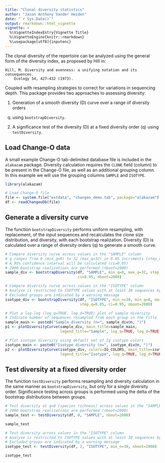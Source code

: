 ```yaml
---
title: "Clonal diversity statistics"
author: "Jason Anthony Vander Heiden"
date: "`r Sys.Date()`"
output: rmarkdown::html_vignette
vignette: >
  %\VignetteIndexEntry{Vignette Title}
  %\VignetteEngine{knitr::rmarkdown}
  %\usepackage[utf8]{inputenc}
---
```


The clonal diversity of the repertoire can be analyzed using the general form
of the diversity index, as proposed by Hill in:

    Hill, M. Diversity and evenness: a unifying notation and its consequences. 
        Ecology 54, 427–432 (1973).

Coupled with resampling strategies to correct for variations in sequencing 
depth. This package provides two approaches to assessing diversity: 

1. Generation of a smooth diversity (D) curve over a range of diversity orders 
(q) using `bootstrapDiversity`.
2. A significance test of the diversity (D) at a fixed diversity order (q) using 
`testDiversity`.

Load Change-O data
--------------------------------------------------------------------------------
A small example Change-O tab-delimited database file is included in the 
`alakazam` package. Diversity calculation requires the `CLONE` field 
(column) to be present in the Change-O file, as well as an additional grouping 
column. In this example we will use the grouping columns `SAMPLE` and `ISOTYPE`.

```r
library(alakazam)

# Load Change-O file
file <- system.file("extdata", "changeo_demo.tab", package="alakazam")
df <- readChangeoDb(file)
```

Generate a diversity curve
--------------------------------------------------------------------------------
The function `bootstrapDiversity` performs uniform resampling, with replacement,
of the input sequences and recalculates the clone size distribution, and 
diversity, with each bootstrap realization. Diversity (D) is calculated over a
range of diversity orders (q) to generate a smooth curve.

```r
# Compare diversity curve across values in the "SAMPLE" column
# q ranges from 0 (min_q=0) to 32 (max_q=32) in 0.05 incriments (step_q=0.05)
# A 95% confidence interval will be calculated (ci=0.95)
# 2000 bootstrap realizations are performed (nboot=2000)
sample_div <- bootstrapDiversity(df, "SAMPLE", min_q=0, max_q=32, step_q=0.05, 
                                 ci=0.95, nboot=2000)

# Compare diversity curve across values in the "ISOTYPE" column
# Analyse is restricted to ISOTYPE values with at least 30 sequences by min_n=30
# Excluded groups are indicated by a warning message
isotype_div <- bootstrapDiversity(df, "ISOTYPE", min_n=30, min_q=0, max_q=32, 
                                  step_q=0.05, ci=0.95, nboot=2000)
```

```r
# Plot a log-log (log_q=TRUE, log_d=TRUE) plot of sample diversity
# Indicate number of sequences resampled from each group in the title
sample_main <- paste0("Sample diversity (n=", sample_div@n, ")")
p1 <- plotDiversityCurve(sample_div, main_title=sample_main, 
                         legend_title="Sample", log_q=TRUE, log_d=TRUE)

# Plot isotype diversity using default set of Ig isotype colors
isotype_main <- paste0("Isotype diversity (n=", isotype_div@n, ")")
p2 <- plotDiversityCurve(isotype_div, colors=IG_COLORS, main_title=isotype_main, 
                         legend_title="Isotype", log_q=TRUE, log_d=TRUE)
```

Test diversity at a fixed diversity order
--------------------------------------------------------------------------------
The function `testDiversity` performs resampling and diversity calculation in 
the same manner as `bootstrapDiversity`, but only for a single diversity order. 
Significance testing across groups is performed using the delta of the bootstrap
distributions between groups.

```r
# Test diversity at q=0 (species richness) across values in the "SAMPLE" column
# 2000 bootstrap realizations are performed (nboot=2000)
sample_test <- testDiversity(df, 0, "SAMPLE", nboot=2000)
```
```r
sample_test
```
```r
# Test diversity across values in the "ISOTYPE" column
# Analyse is restricted to ISOTYPE values with at least 30 sequences by min_n=30
# Excluded groups are indicated by a warning message
isotype_test <- testDiversity(df, 2, "ISOTYPE", min_n=30, nboot=2000)
```
```r
isotype_test
```